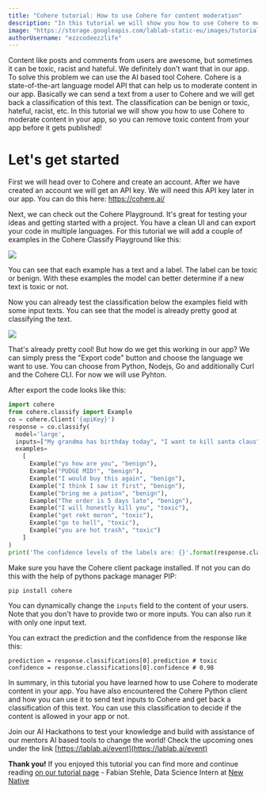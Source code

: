 ```yaml
---
title: "Cohere tutorial: How to use Cohere for content moderation"
description: "In this tutorial we will show you how to use Cohere to moderate content in your app"
image: "https://storage.googleapis.com/lablab-static-eu/images/tutorials/how-to-use-cohere-for-content-moderation.jpg"
authorUsername: "ezzcodeezzlife"
---
```


Content like posts and comments from users are awesome, but sometimes it can be toxic, racist and hateful. We definitely don't want that in our app. 
To solve this problem we can use the AI based tool Cohere. Cohere is a state-of-the-art language model API that can help us to moderate content in our app. Basically we can send a text from a user to Cohere and we will get back a classification of this text. The classification can be benign or toxic, hateful, racist, etc.
In this tutorial we will show you how to use Cohere to moderate content in your app, so you can remove toxic content from your app before it gets published!

# Let's get started

First we will head over to Cohere and create an account. After we have created an account we will get an API key. We will need this API key later in our app.
You can do this here: https://cohere.ai/

Next, we can check out the Cohere Playground. It's great for testing your ideas and getting started with a project. You have a clean UI and can export your code in multiple languages. For this tutorial we will add a couple of examples in the Cohere Classify Playground like this:

<Img src="https://storage.googleapis.com/lablab-static-eu/images/tutorials/cohere-tut.JPG" />

You can see that each example has a text and a label. The label can be toxic or benign. With these examples the model can better determine if a new text is toxic or not.

Now you can already test the classification below the examples field with some input texts. You can see that the model is already pretty good at classifying the text.

<Img src="https://storage.googleapis.com/lablab-static-eu/images/tutorials/cohere-tut2.JPG" />

That's already pretty cool! But how do we get this working in our app? We can simply press the "Export code" button and choose the language we want to use. You can choose from Python, Nodejs, Go and additionally Curl and the Cohere CLI. For now we will use Pyhton.

After export the code looks like this:

```python 
import cohere 
from cohere.classify import Example 
co = cohere.Client('{apiKey}') 
response = co.classify( 
  model='large', 
  inputs=["My grandma has birthday today", "I want to kill santa claus"], 
  examples=
    [
      Example("yo how are you", "benign"), 
      Example("PUDGE MID!", "benign"), 
      Example("I would buy this again", "benign"), 
      Example("I think I saw it first", "benign"), 
      Example("bring me a potion", "benign"), 
      Example("The order is 5 days late", "benign"), 
      Example("I will honestly kill you", "toxic"), 
      Example("get rekt moron", "toxic"), 
      Example("go to hell", "toxic"), 
      Example("you are hot trash", "toxic")
    ]
) 
print('The confidence levels of the labels are: {}'.format(response.classifications)) 
```

Make sure you have the Cohere client package installed. If not you can do this with the help 
of pythons package manager PIP:

```
pip install cohere
```

You can dynamically change the `inputs` field to the content of your users. Note that 
you don't have to provide two or more inputs. You can also run it with only one input text.

You can extract the prediction and the confidence from the response like this:

```
prediction = response.classifications[0].prediction # toxic
confidence = response.classifications[0].confidence # 0.98
```

In summary, in this tutorial you have learned how to use Cohere to moderate content in your app.
You have also encountered the Cohere Python client and how you can use it to send text inputs to Cohere and get back a classification of this text. You can use this classification to decide if the content is allowed in your app or not.

Join our AI Hackathons to test your knowledge and build with assistance of our mentors AI based tools to change the world! Check the upcoming ones under the link [https://lablab.ai/event](https://lablab.ai/event)

**Thank you!** If you enjoyed this tutorial you can find more and continue reading [on our tutorial page](https://lablab.ai/t/) - Fabian Stehle, Data Science Intern at [New Native](https://newnative.ai/)

